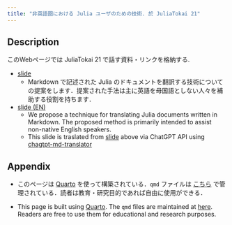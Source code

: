 ```yaml
---
title: "非英語圏における Julia ユーザのための技術. 於 JuliaTokai 21"
---
```


## Description

このWebページでは JuliaTokai 21 で話す資料・リンクを格納する.

- [slide](slide/slide.qmd)
  - Markdown で記述された Julia のドキュメントを翻訳する技術についての提案をします．提案された手法は主に英語を母国語としない人々を補助する役割を持ちます．

- [slide (EN)](slide/slide_en.qmd)
  - We propose a technique for translating Julia documents written in Markdown. The proposed method is primarily intended to assist non-native English speakers.
  - This slide is traslated from [slide](slide/slide.qmd) above via ChatGPT API using [chagtpt-md-translator](https://github.com/smikitky/chatgpt-md-translator)

## Appendix

- このページは [Quarto](https://quarto.org/) を使って構築されている．`qmd` ファイルは [こちら](https://github.com/AtelierArith/how2translate_julia_doc) で管理されている．読者は教育・研究目的であれば自由に使用ができる．

- This page is built using [Quarto](https://quarto.org/). The `qmd` files are maintained at [here](https://github.com/AtelierArith/how2translate_julia_doc). Readers are free to use them for educational and research purposes.
